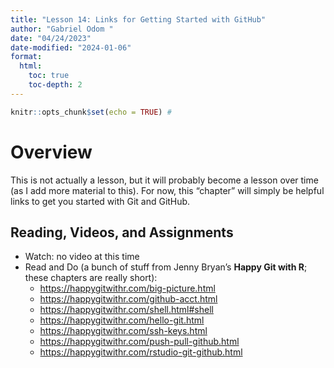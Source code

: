 ```yaml
---
title: "Lesson 14: Links for Getting Started with GitHub"
author: "Gabriel Odom "
date: "04/24/2023"
date-modified: "2024-01-06"
format:
  html:
    toc: true
    toc-depth: 2
---
```


```r
knitr::opts_chunk$set(echo = TRUE) # 
```



# Overview
This is not actually a lesson, but it will probably become a lesson over time (as I add more material to this). For now, this "chapter" will simply be helpful links to get you started with Git and GitHub.


## Reading, Videos, and Assignments

- Watch: no video at this time
- Read and Do (a bunch of stuff from Jenny Bryan's **Happy Git with R**; these chapters are really short):  
    + <https://happygitwithr.com/big-picture.html>
    + <https://happygitwithr.com/github-acct.html>
    + <https://happygitwithr.com/shell.html#shell>
    + <https://happygitwithr.com/hello-git.html>
    + <https://happygitwithr.com/ssh-keys.html>
    + <https://happygitwithr.com/push-pull-github.html>
    + <https://happygitwithr.com/rstudio-git-github.html>

